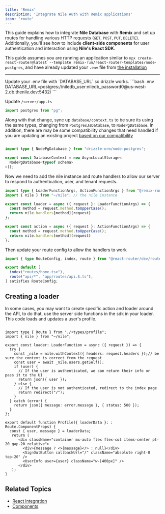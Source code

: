 ```yaml
---
title: 'Remix'
description: 'Integrate Nile Auth with Remix applications'
icon: 'route'
---
```




This guide explains how to integrate **Nile Database** with **Remix** and set up routes for handling various HTTP requests (`GET`, `POST`, `PUT`, `DELETE`). Additionally, you'll see how to include **client-side components** for user authentication and interaction using **Nile's React SDK**.

<Note>This guide assumes you are running an application similar to `npx create-react-router@latest --template remix-run/react-router-templates/node-postgres`, and have already updated your `.env` file from [the installation](../getting-started/installation.mdx)</Note>

---

<Steps>
<Step title="Update .env">
    Update your .env file with `DATABASE_URL` so drizzle works.
    ```bash .env
    DATABASE_URL=postgres://niledb_user:niledb_password0@us-west-2.db.thenile.dev:5432/<database_name>
    ```
</Step>


<Step title="Update to node-pg">

Update `/server/app.ts`

```ts server/app.ts
import postgres from "pg";
```

Along with that change, sync up `database/context.ts` to be sure its using the same types, changing from `PostgresJsDatabase`, to `NodePgDatabase`. In addition, there are may be some compatibility changes that need handled if you are updating an existing project [based on our compatibility](../../postgres/postgres-compatibility)

```ts

import type { NodePgDatabase } from "drizzle-orm/node-postgres";

export const DatabaseContext = new AsyncLocalStorage<
  NodePgDatabase<typeof schema>
>();

```
</Step>

<Step title="Add Nile to the server">
Now we need to add the nile instance and route handlers to allow our server to respond to authentication, user, and tenant requests.

```ts app/routes/api.$.ts
import type { LoaderFunctionArgs, ActionFunctionArgs } from "@remix-run/node"
import { nile } from "~/nile"; // the nile instance

export const loader = async ({ request }: LoaderFunctionArgs) => {
  const method = request.method.toUpperCase();
  return nile.handlers[method](request)
};

export const action = async ({ request }: ActionFunctionArgs) => {
  const method = request.method.toUpperCase();
  return nile.handlers[method](request)
};
```
 Then update your route config to allow the handlers to work

``` ts app/routes.ts
import { type RouteConfig, index, route } from "@react-router/dev/routes";

export default [
  index("routes/home.tsx"),
  route("api/*", "app/routes/api.$.ts"),
] satisfies RouteConfig;
```

</Step>


</Steps>


## Creating a loader

In some cases, you may want to create specific action and loader around the API, to do that, use the server side functions in the sdk in your loader. This code loads and updates a user&apos;s profile.

```tsx

import type { Route } from "./+types/profile";
import { nile } from "~/nile";

export const loader: LoaderFunction = async ({ request }) => {
  try {
    const _nile = nile.withContext({ headers: request.headers });// be sure the context is correct from the request
    const user = await _nile.users.getSelf(); 
    if (user) {
      // If the user is authenticated, we can return their info or pass it to the UI
      return json({ user });
    } else {
      // If the user is not authenticated, redirect to the index page
      return redirect("/");
    }
  } catch (error) {
    return json({ message: error.message }, { status: 500 });
  }
};

export default function Profile({ loaderData }: : Route.ComponentProps) {
  const { user, message } = loaderData;
   return (
      <div className="container mx-auto flex flex-col items-center pt-20 gap-20 relative">
        <div>{message ? <>{message}</> : null}</div>
        <SignOutButton callbackUrl="/" className="absolute right-0 top-20" />
        <UserInfo user={user} className="w-[400px]" />
      </div>
   );
}

```

## Related Topics

- [React Integration](/auth/frameworks/react)
- [Components](/auth/components/signin) 